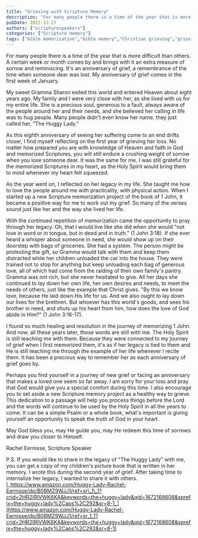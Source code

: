 ```yaml
---
title: "Grieving with Scripture Memory"
description: "For many people there is a time of the year that is more difficult than others. A certain week or month comes by and brings with it an extra measure of sorrow a"
pubDate: 2022-12-27
authors: ["scripturespeakers"]
categories: ["Scripture memory"]
tags: ["bible memorization","bible memory","Christian grieving","grieving","healthy grief","rachel eernisse","scripture memorization","scripture speakers","speaking scripture","the Huggy Lady"]
---
```


For many people there is a time of the year that is more difficult than others. A certain week or month comes by and brings with it an extra measure of sorrow and reminiscing. It's an anniversary of grief, a remembrance of the time when someone dear was lost. My anniversary of grief comes in the first week of January.

My sweet Gramma Sharon exited this world and entered Heaven about eight years ago. My family and I were very close with her, as she lived with us for my entire life. She is a precious soul, generous to a fault, always aware of the people around her and their needs, and she believed her calling in life was to hug people. Many people didn't even know her name, they just called her, "The Huggy Lady."

As this eighth anniversary of seeing her suffering come to an end drifts closer, I find myself reflecting on the first year of grieving her loss. No matter how prepared you are with knowledge of Heaven and faith in God and memorized Scriptures, you will still endure a crushing weight of sorrow when you lose someone dear. It was the same for me. I was still grateful for the memorized Scriptures in my heart, as the Holy Spirit would bring them to mind whenever my heart felt squeezed.

As the year went on, I reflected on her legacy in my life. She taught me how to love the people around me with practicality, with physical action. When I started up a new Scripture memorization project of the book of 1 John, it became a positive way for me to work out my grief. So many of the verses sound just like her and the way she lived her life.

With the continued repetition of memorization came the opportunity to pray through her legacy. Oh, that I would live like she did when she would "not love in word or in tongue, but in deed and in truth." (1 John 3:18). If she ever heard a whisper about someone in need, she would show up on their doorstep with bags of groceries. She had a system. The person might be protesting the gift, so Gramma would talk with them and keep them distracted while her children unloaded the car into the house. They were trained not to stop for anything but keep unloading each bag of generous love, all of which had come from the raiding of their own family's pantry. Gramma was not rich, but she never hesitated to give. All her days she continued to lay down her own life, her own desires and needs, to meet the needs of others, just like the example that Christ gives. "By this we know love, because He laid down His life for us. And we also ought to lay down our lives for the brethren. But whoever has this world's goods, and sees his brother in need, and shuts up his heart from him, how does the love of God abide in Him?" (1 John 3:16-17).

I found so much healing and resolution in the journey of memorizing 1 John. And now, all these years later, those words are still with me. The Holy Spirit is still teaching me with them. Because they were connected to my journey of grief when I first memorized them, it's as if her legacy is tied to them and He is still teaching me through the example of her life whenever I recite them. It has been a precious way to remember her as each anniversary of grief goes by.

Perhaps you find yourself in a journey of new grief or facing an anniversary that makes a loved one seem so far away. I am sorry for your loss and pray that God would give you a special comfort during this time. I also encourage you to set aside a new Scripture memory project as a healthy way to grieve. This dedication to a passage will help you process things before the Lord and the words will continue to be used by the Holy Spirit in all the years to come. It can be a simple Psalm or a whole book, what's important is giving yourself an opportunity to speak the truth of God in your heart.

May God bless you, may He guide you, may He redeem this time of sorrows and draw you closer to Himself.

Rachel Eernisse, Scripture Speaker

P.S. If you would like to share in the legacy of "The Huggy Lady" with me, you can get a copy of my children's picture book that is written in her memory. I wrote this during the second year of grief. After taking time to internalize her legacy, I wanted to share it with others. [_https://www.amazon.com/Huggy-Lady-Rachel-Eernisse/dp/B0BMZ9WJJ1/ref=sr\_1\_1?crid=2HR2IRIVWK6KA&keywords=the+huggy+lady&qid=1672168608&sprefix=the+huggy+lady%2Caps%2C292&sr=8-1_](https://www.amazon.com/Huggy-Lady-Rachel-Eernisse/dp/B0BMZ9WJJ1/ref=sr_1_1?crid=2HR2IRIVWK6KA&keywords=the+huggy+lady&qid=1672168608&sprefix=the+huggy+lady%2Caps%2C292&sr=8-1)
